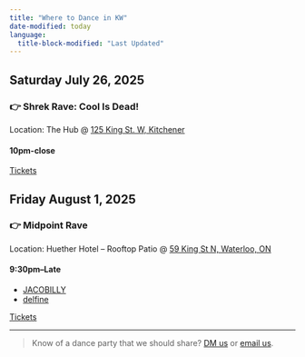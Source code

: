 ```yaml
---
title: "Where to Dance in KW"
date-modified: today
language:
  title-block-modified: "Last Updated"
---
```

## Saturday July 26, 2025

### 👉 Shrek Rave: Cool Is Dead!

Location: The Hub @ [125 King St. W, Kitchener](https://maps.app.goo.gl/Ak4bVgJ6FKT3zQtF6)

#### 10pm-close

[Tickets](https://www.ticketweb.ca/event/shrek-rave-the-hub-tickets/13785004)


## Friday August 1, 2025

### 👉 Midpoint Rave

Location: Huether Hotel – Rooftop Patio @ [59 King St N, Waterloo, ON](https://maps.google.com/?q=59+King+St+N,+Waterloo,+ON)

#### 9:30pm–Late

* [JACOBILLY](https://instagram.com/itsjacobilly)
* [delfine](https://soundcloud.com/delfine_music)

[Tickets](https://www.eventbrite.com/e/midpoint-rave-tickets-1462405968619)


---

> Know of a dance party that we should share? [DM us](https://www.instagram.com/fearisthevibekiller/) or [email us](mailto:getdown@fearisthevibekiller.com).

